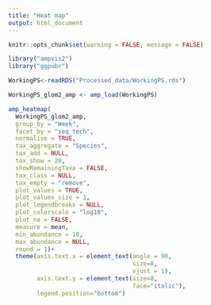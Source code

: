 ```yaml
---
title: "Heat map"
output: html_document
---
```

```r
knitr::opts_chunk$set(warning = FALSE, message = FALSE) 
```


```r
library("ampvis2")
library("ggpubr")

WorkingPS<-readRDS("Processed_data/WorkingPS.rds")
```

```r
WorkingPS_glom2_amp <- amp_load(WorkingPS)

amp_heatmap(
  WorkingPS_glom2_amp,
  group_by = "Week",
  facet_by = "seq_tech",
  normalise = TRUE,
  tax_aggregate = "Species",
  tax_add = NULL,
  tax_show = 20,
  showRemainingTaxa = FALSE,
  tax_class = NULL,
  tax_empty = "remove",
  plot_values = TRUE,
  plot_values_size = 1,
  plot_legendbreaks = NULL,
  plot_colorscale = "log10",
  plot_na = FALSE,
  measure = mean,
  min_abundance = 10,
  max_abundance = NULL,
  round = 1)+
  theme(axis.text.x = element_text(angle = 90, 
                                   size=8, 
                                   vjust = 1),
        axis.text.y = element_text(size=8, 
                                   face="italic"),
        legend.position="bottom")
```







